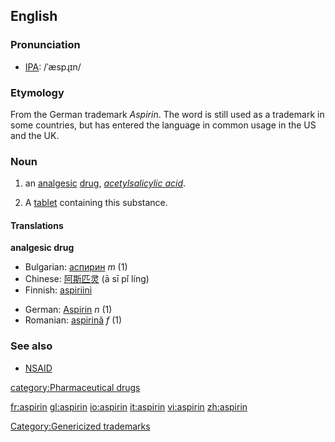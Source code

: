 ==English==
{{wikipedia}}
===Pronunciation===
* [[IPA]]: /ˈæspɻɪn/

===Etymology===
From the German trademark ''Aspirin''.  The word is still used as a trademark in some countries, but has entered the language in common usage in the US and the UK.

===Noun===
{{en-noun|aspirins|-}}

#{{uncountable}} an [[analgesic]] [[drug]], ''[[acetylsalicylic acid]]''.
#{{countable}} A [[tablet]] containing this substance.

====Translations====
'''analgesic drug'''
{{top}}
*Bulgarian: [[аспирин]] ''m'' (1)
*Chinese: [[阿斯匹灵]] (ā sī pǐ líng)
*Finnish: [[aspiriini]]
{{mid}}
*German: [[Aspirin]] ''n'' (1)
*Romanian: [[aspirină]] ''f'' (1)
{{bottom}}

===See also===
*[[NSAID]]

[[category:Pharmaceutical drugs]]
[[Category:Genericized trademarks]]

[[fr:aspirin]]
[[gl:aspirin]]
[[io:aspirin]]
[[it:aspirin]]
[[vi:aspirin]]
[[zh:aspirin]]